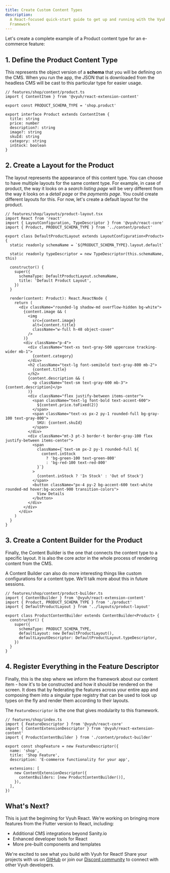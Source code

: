 ```yaml
---
title: Create Custom Content Types
description:
  A React-focused quick-start guide to get up and running with the Vyuh
  Framework
---
```


Let's create a complete example of a Product content type for an e-commerce
feature:

## 1. Define the Product Content Type

This represents the object version of a **schema** that you will be defining on
the CMS. When you run the app, the JSON that is downloaded from the headless CMS
will be cast to this particular type for easier usage.

```tsx
// features/shop/content/product.ts
import { ContentItem } from '@vyuh/react-extension-content'

export const PRODUCT_SCHEMA_TYPE = 'shop.product'

export interface Product extends ContentItem {
  title: string
  price: number
  description?: string
  image?: string
  skuId: string
  category: string
  inStock: boolean
}
```

## 2. Create a Layout for the Product

The layout represents the appearance of this content type. You can choose to
have multiple layouts for the same content type. For example, in case of
product, the way it looks on a _search listing page_ will be very different from
the way it looks on a _detail page_ or the _payments page_. You could create
different layouts for this. For now, let's create a default layout for the
product.

```tsx
// features/shop/layouts/product-layout.tsx
import React from 'react'
import { LayoutConfiguration, TypeDescriptor } from '@vyuh/react-core'
import { Product, PRODUCT_SCHEMA_TYPE } from '../content/product'

export class DefaultProductLayout extends LayoutConfiguration<Product> {
  static readonly schemaName = `${PRODUCT_SCHEMA_TYPE}.layout.default`

  static readonly typeDescriptor = new TypeDescriptor(this.schemaName, this)

  constructor() {
    super({
      schemaType: DefaultProductLayout.schemaName,
      title: 'Default Product Layout',
    })
  }

  render(content: Product): React.ReactNode {
    return (
      <div className="rounded-lg shadow-md overflow-hidden bg-white">
        {content.image && (
          <img
            src={content.image}
            alt={content.title}
            className="w-full h-48 object-cover"
          />
        )}
        <div className="p-4">
          <div className="text-xs text-gray-500 uppercase tracking-wider mb-1">
            {content.category}
          </div>
          <h2 className="text-lg font-semibold text-gray-800 mb-2">
            {content.title}
          </h2>
          {content.description && (
            <p className="text-sm text-gray-600 mb-3">{content.description}</p>
          )}
          <div className="flex justify-between items-center">
            <span className="text-lg font-bold text-accent-600">
              ${content.price.toFixed(2)}
            </span>
            <span className="text-xs px-2 py-1 rounded-full bg-gray-100 text-gray-800">
              SKU: {content.skuId}
            </span>
          </div>
          <div className="mt-3 pt-3 border-t border-gray-100 flex justify-between items-center">
            <span
              className={`text-sm px-2 py-1 rounded-full ${
                content.inStock
                  ? 'bg-green-100 text-green-800'
                  : 'bg-red-100 text-red-800'
              }`}
            >
              {content.inStock ? 'In Stock' : 'Out of Stock'}
            </span>
            <button className="px-4 py-2 bg-accent-600 text-white rounded-md hover:bg-accent-900 transition-colors">
              View Details
            </button>
          </div>
        </div>
      </div>
    )
  }
}
```

## 3. Create a Content Builder for the Product

Finally, the Content Builder is the one that connects the content type to a
specific layout. It is also the core actor in the whole process of rendering
content from the CMS.

A Content Builder can also do more interesting things like custom configurations
for a content type. We'll talk more about this in future sessions.

```tsx
// features/shop/content/product-builder.ts
import { ContentBuilder } from '@vyuh/react-extension-content'
import { Product, PRODUCT_SCHEMA_TYPE } from './product'
import { DefaultProductLayout } from '../layouts/product-layout'

export class ProductContentBuilder extends ContentBuilder<Product> {
  constructor() {
    super({
      schemaType: PRODUCT_SCHEMA_TYPE,
      defaultLayout: new DefaultProductLayout(),
      defaultLayoutDescriptor: DefaultProductLayout.typeDescriptor,
    })
  }
}
```

## 4. Register Everything in the Feature Descriptor

Finally, this is the step where we inform the framework about our content item -
how it's to be constructed and how it should be rendered on the screen. It does
that by federating the features across your entire app and composing them into a
singular type registry that can be used to look up types on the fly and render
them according to their layouts.

The `FeatureDescriptor` is the one that gives modularity to this framework.

```tsx
// features/shop/index.ts
import { FeatureDescriptor } from '@vyuh/react-core'
import { ContentExtensionDescriptor } from '@vyuh/react-extension-content'
import { ProductContentBuilder } from './content/product-builder'

export const shopFeature = new FeatureDescriptor({
  name: 'shop',
  title: 'Shop Feature',
  description: 'E-commerce functionality for your app',

  extensions: [
    new ContentExtensionDescriptor({
      contentBuilders: [new ProductContentBuilder()],
    }),
  ],
})
```

## What's Next?

This is just the beginning for Vyuh React. We're working on bringing more
features from the Flutter version to React, including:

- Additional CMS integrations beyond Sanity.io
- Enhanced developer tools for React
- More pre-built components and templates

We're excited to see what you build with Vyuh for React! Share your projects
with us on [GitHub](https://github.com/vyuh-tech/vyuh) or join our
[Discord community](https://discord.gg/b49sbjqszG) to connect with other Vyuh
developers.
